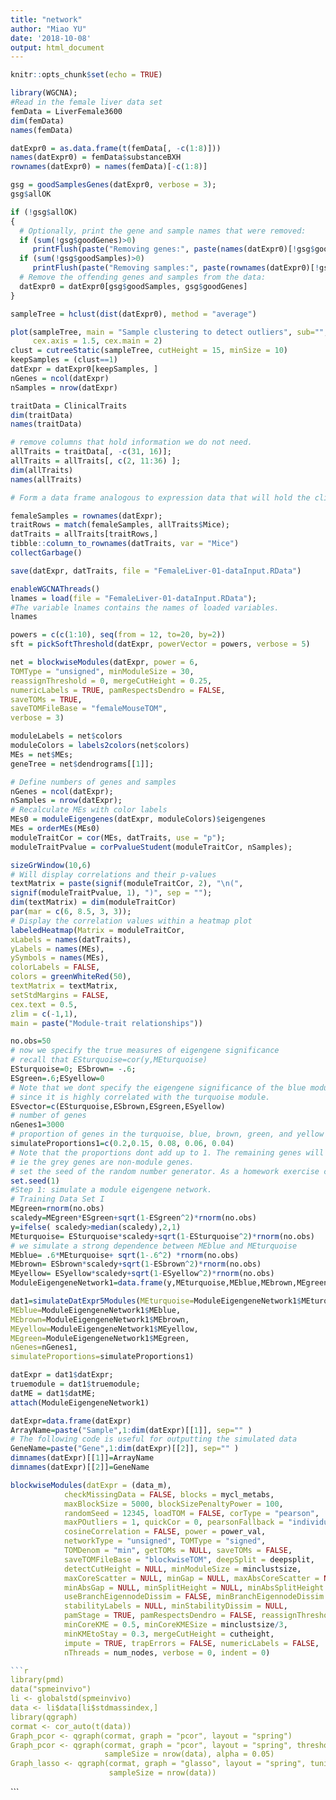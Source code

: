 ```yaml
---
title: "network"
author: "Miao YU"
date: '2018-10-08'
output: html_document
---
```


```r
knitr::opts_chunk$set(echo = TRUE)
```

```r
library(WGCNA);
#Read in the female liver data set
femData = LiverFemale3600
dim(femData)
names(femData)

datExpr0 = as.data.frame(t(femData[, -c(1:8)]))
names(datExpr0) = femData$substanceBXH
rownames(datExpr0) = names(femData)[-c(1:8)]

gsg = goodSamplesGenes(datExpr0, verbose = 3);
gsg$allOK

if (!gsg$allOK)
{
  # Optionally, print the gene and sample names that were removed:
  if (sum(!gsg$goodGenes)>0) 
     printFlush(paste("Removing genes:", paste(names(datExpr0)[!gsg$goodGenes], collapse = ", ")));
  if (sum(!gsg$goodSamples)>0) 
     printFlush(paste("Removing samples:", paste(rownames(datExpr0)[!gsg$goodSamples], collapse = ", ")));
  # Remove the offending genes and samples from the data:
  datExpr0 = datExpr0[gsg$goodSamples, gsg$goodGenes]
}

sampleTree = hclust(dist(datExpr0), method = "average")

plot(sampleTree, main = "Sample clustering to detect outliers", sub="", xlab="", cex.lab = 1.5, 
     cex.axis = 1.5, cex.main = 2)
clust = cutreeStatic(sampleTree, cutHeight = 15, minSize = 10)
keepSamples = (clust==1)
datExpr = datExpr0[keepSamples, ]
nGenes = ncol(datExpr)
nSamples = nrow(datExpr)
```

```r
traitData = ClinicalTraits
dim(traitData)
names(traitData)

# remove columns that hold information we do not need.
allTraits = traitData[, -c(31, 16)];
allTraits = allTraits[, c(2, 11:36) ];
dim(allTraits)
names(allTraits)

# Form a data frame analogous to expression data that will hold the clinical traits.

femaleSamples = rownames(datExpr);
traitRows = match(femaleSamples, allTraits$Mice);
datTraits = allTraits[traitRows,]
tibble::column_to_rownames(datTraits, var = "Mice")
collectGarbage()

save(datExpr, datTraits, file = "FemaleLiver-01-dataInput.RData")
```

```r
enableWGCNAThreads()
lnames = load(file = "FemaleLiver-01-dataInput.RData");
#The variable lnames contains the names of loaded variables.
lnames

powers = c(c(1:10), seq(from = 12, to=20, by=2))
sft = pickSoftThreshold(datExpr, powerVector = powers, verbose = 5)

net = blockwiseModules(datExpr, power = 6,
TOMType = "unsigned", minModuleSize = 30,
reassignThreshold = 0, mergeCutHeight = 0.25,
numericLabels = TRUE, pamRespectsDendro = FALSE,
saveTOMs = TRUE,
saveTOMFileBase = "femaleMouseTOM",
verbose = 3)

moduleLabels = net$colors
moduleColors = labels2colors(net$colors)
MEs = net$MEs;
geneTree = net$dendrograms[[1]];

# Define numbers of genes and samples
nGenes = ncol(datExpr);
nSamples = nrow(datExpr);
# Recalculate MEs with color labels
MEs0 = moduleEigengenes(datExpr, moduleColors)$eigengenes
MEs = orderMEs(MEs0)
moduleTraitCor = cor(MEs, datTraits, use = "p");
moduleTraitPvalue = corPvalueStudent(moduleTraitCor, nSamples);

sizeGrWindow(10,6)
# Will display correlations and their p-values
textMatrix = paste(signif(moduleTraitCor, 2), "\n(",
signif(moduleTraitPvalue, 1), ")", sep = "");
dim(textMatrix) = dim(moduleTraitCor)
par(mar = c(6, 8.5, 3, 3));
# Display the correlation values within a heatmap plot
labeledHeatmap(Matrix = moduleTraitCor,
xLabels = names(datTraits),
yLabels = names(MEs),
ySymbols = names(MEs),
colorLabels = FALSE,
colors = greenWhiteRed(50),
textMatrix = textMatrix,
setStdMargins = FALSE,
cex.text = 0.5,
zlim = c(-1,1),
main = paste("Module-trait relationships"))
```

```r
no.obs=50
# now we specify the true measures of eigengene significance
# recall that ESturquoise=cor(y,MEturquoise)
ESturquoise=0; ESbrown= -.6;
ESgreen=.6;ESyellow=0
# Note that we dont specify the eigengene significance of the blue module
# since it is highly correlated with the turquoise module.
ESvector=c(ESturquoise,ESbrown,ESgreen,ESyellow)
# number of genes
nGenes1=3000
# proportion of genes in the turquoise, blue, brown, green, and yellow module #respectively.
simulateProportions1=c(0.2,0.15, 0.08, 0.06, 0.04)
# Note that the proportions dont add up to 1. The remaining genes will be colored grey,
# ie the grey genes are non-module genes.
# set the seed of the random number generator. As a homework exercise change this seed.
set.seed(1)
#Step 1: simulate a module eigengene network.
# Training Data Set I
MEgreen=rnorm(no.obs)
scaledy=MEgreen*ESgreen+sqrt(1-ESgreen^2)*rnorm(no.obs)
y=ifelse( scaledy>median(scaledy),2,1)
MEturquoise= ESturquoise*scaledy+sqrt(1-ESturquoise^2)*rnorm(no.obs)
# we simulate a strong dependence between MEblue and MEturquoise
MEblue= .6*MEturquoise+ sqrt(1-.6^2) *rnorm(no.obs)
MEbrown= ESbrown*scaledy+sqrt(1-ESbrown^2)*rnorm(no.obs)
MEyellow= ESyellow*scaledy+sqrt(1-ESyellow^2)*rnorm(no.obs)
ModuleEigengeneNetwork1=data.frame(y,MEturquoise,MEblue,MEbrown,MEgreen, MEyellow)
```

```r
dat1=simulateDatExpr5Modules(MEturquoise=ModuleEigengeneNetwork1$MEturquoise,
MEblue=ModuleEigengeneNetwork1$MEblue,
MEbrown=ModuleEigengeneNetwork1$MEbrown,
MEyellow=ModuleEigengeneNetwork1$MEyellow,
MEgreen=ModuleEigengeneNetwork1$MEgreen,
nGenes=nGenes1,
simulateProportions=simulateProportions1)

datExpr = dat1$datExpr;
truemodule = dat1$truemodule;
datME = dat1$datME;
attach(ModuleEigengeneNetwork1)

datExpr=data.frame(datExpr)
ArrayName=paste("Sample",1:dim(datExpr)[[1]], sep="" )
# The following code is useful for outputting the simulated data
GeneName=paste("Gene",1:dim(datExpr)[[2]], sep="" )
dimnames(datExpr)[[1]]=ArrayName
dimnames(datExpr)[[2]]=GeneName
```

```r
blockwiseModules(datExpr = (data_m), 
            checkMissingData = FALSE, blocks = mycl_metabs, 
            maxBlockSize = 5000, blockSizePenaltyPower = 100, 
            randomSeed = 12345, loadTOM = FALSE, corType = "pearson", 
            maxPOutliers = 1, quickCor = 0, pearsonFallback = "individual", 
            cosineCorrelation = FALSE, power = power_val, 
            networkType = "unsigned", TOMType = "signed", 
            TOMDenom = "min", getTOMs = NULL, saveTOMs = FALSE, 
            saveTOMFileBase = "blockwiseTOM", deepSplit = deepsplit, 
            detectCutHeight = NULL, minModuleSize = minclustsize, 
            maxCoreScatter = NULL, minGap = NULL, maxAbsCoreScatter = NULL, 
            minAbsGap = NULL, minSplitHeight = NULL, minAbsSplitHeight = NULL, 
            useBranchEigennodeDissim = FALSE, minBranchEigennodeDissim = mergeCutHeight, 
            stabilityLabels = NULL, minStabilityDissim = NULL, 
            pamStage = TRUE, pamRespectsDendro = FALSE, reassignThreshold = 1e-06, 
            minCoreKME = 0.5, minCoreKMESize = minclustsize/3, 
            minKMEtoStay = 0.3, mergeCutHeight = cutheight, 
            impute = TRUE, trapErrors = FALSE, numericLabels = FALSE, 
            nThreads = num_nodes, verbose = 0, indent = 0)
```

```r
```r
library(pmd)
data("spmeinvivo")
li <- globalstd(spmeinvivo)
data <- li$data[li$stdmassindex,]
library(qgraph)
cormat <- cor_auto(t(data))
Graph_pcor <- qgraph(cormat, graph = "pcor", layout = "spring")
Graph_pcor <- qgraph(cormat, graph = "pcor", layout = "spring", threshold = "bonferroni",
                     sampleSize = nrow(data), alpha = 0.05)
Graph_lasso <- qgraph(cormat, graph = "glasso", layout = "spring", tuning = 0.25,
                      sampleSize = nrow(data))
```
```

